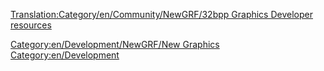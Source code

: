 [[Translation:Category/en/Community/NewGRF/32bpp Graphics Developer resources]]
{{en/Outdated|References outdated forum threads etc.  The 32bpp project referred to in this section is, as of 2017, dead}}


[[Category:en/Development/NewGRF/New Graphics]] [[Category:en/Development]]